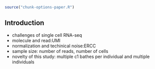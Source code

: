 
```r
source("chunk-options-paper.R")
```

## Introduction

* challenges of single cell RNA-seq
* molecule and read:UMI
* normalization and techinical noise:ERCC
* sample size: number of reads, number of cells
* novelty of this study: multiple c1 bathes per individual and multiple individuals
